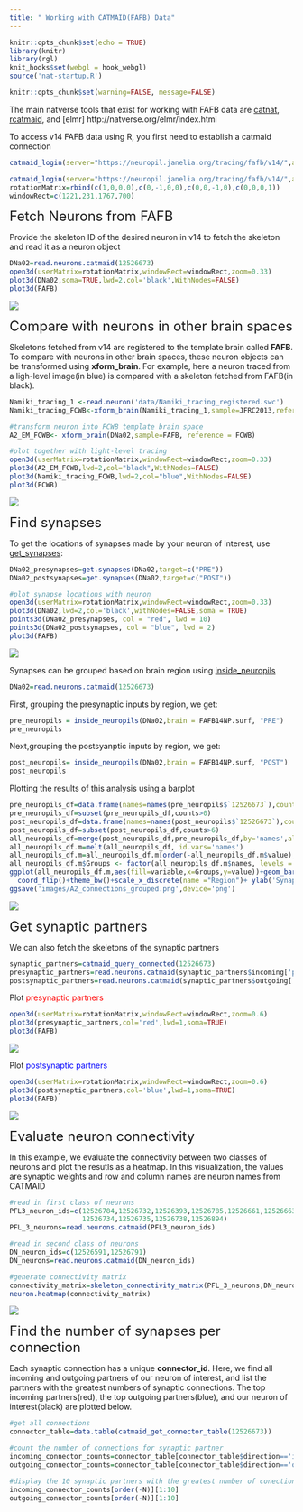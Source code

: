 ---
title: " Working with CATMAID(FAFB) Data"
---

```{r setup, include=FALSE}
knitr::opts_chunk$set(echo = TRUE)
library(knitr)
library(rgl)
knit_hooks$set(webgl = hook_webgl)
source('nat-startup.R')
```
```{r global_options,include=FALSE}
knitr::opts_chunk$set(warning=FALSE, message=FALSE)
```


The main natverse tools that exist for working with FAFB data are [catnat](https://jefferislab.github.io/catnat/reference/index.html), [rcatmaid](http://natverse.org/rcatmaid/reference/index.html), and [elmr] http://natverse.org/elmr/index.html


To access v14 FAFB data using R, you first need to establish a catmaid connection
```{r login,echo=TRUE,results='hide',message=FALSE,warning=FALSE,eval=FALSE}
catmaid_login(server="https://neuropil.janelia.org/tracing/fafb/v14/",authname='fly',authpassword='superfly',token="yourtokenhere")
```
```{r login_function, include=FALSE}
catmaid_login(server="https://neuropil.janelia.org/tracing/fafb/v14/",authname='fly',authpassword='superfly',token="cecd262c43ce5c1a9166fc65b9ea3d25464b1150")
rotationMatrix=rbind(c(1,0,0,0),c(0,-1,0,0),c(0,0,-1,0),c(0,0,0,1))
windowRect=c(1221,231,1767,700)
```

<font size=5> Fetch Neurons from FAFB </font>

Provide the skeleton ID of the desired neuron in v14 to fetch the skeleton and read it as a neuron object
```{r,echo=TRUE,results='hide',message=FALSE,warning=FALSE,eval=FALSE}
DNa02=read.neurons.catmaid(12526673)
open3d(userMatrix=rotationMatrix,windowRect=windowRect,zoom=0.33)
plot3d(DNa02,soma=TRUE,lwd=2,col='black',WithNodes=FALSE)
plot3d(FAFB)
```
<img src="images/A2_FAFB.png"/>

<font size=5> Compare with neurons in other brain spaces</font>

Skeletons fetched from v14 are registered to the template brain called <b>FAFB</b>. To compare with neurons in other brain spaces, these neuron objects can be transformed using <b>xform_brain</b>. For example, here a neuron traced from a ligh-level image(in blue) is compared with a skeleton fetched from FAFB(in black).

```{r,echo=TRUE,results='hide',message=FALSE,warning=FALSE,eval=FALSE}
Namiki_tracing_1 <-read.neuron('data/Namiki_tracing_registered.swc')
Namiki_tracing_FCWB<-xform_brain(Namiki_tracing_1,sample=JFRC2013,reference=FCWB)
```
```{r,echo=TRUE,results='hide',message=FALSE,warning=FALSE,eval=FALSE}
#transform neuron into FCWB template brain space 
A2_EM_FCWB<- xform_brain(DNa02,sample=FAFB, reference = FCWB)

#plot together with light-level tracing
open3d(userMatrix=rotationMatrix,windowRect=windowRect,zoom=0.33)
plot3d(A2_EM_FCWB,lwd=2,col="black",WithNodes=FALSE)
plot3d(Namiki_tracing_FCWB,lwd=2,col="blue",WithNodes=FALSE)
plot3d(FCWB)
```
<img src="images/A2_FCWB.png"/>

<font size=5> Find synapses</font>

To get the locations of synapses made by your neuron of interest, use [get_synapses](https://jefferislab.github.io/catnat/reference/get.synapses.html): 

```{r,echo=TRUE,results='hide',message=FALSE,warning=FALSE,eval=FALSE}
DNa02_presynapses=get.synapses(DNa02,target=c("PRE"))
DNa02_postsynapses=get.synapses(DNa02,target=c("POST"))

#plot synapse locations with neuron 
open3d(userMatrix=rotationMatrix,windowRect=windowRect,zoom=0.33)
plot3d(DNa02,lwd=2,col='black',withNodes=FALSE,soma = TRUE)
points3d(DNa02_presynapses, col = "red", lwd = 10)
points3d(DNa02_postsynapses, col = "blue", lwd = 2)
plot3d(FAFB)
```
<img src="images/A2_synapses.png"/>

Synapses can be grouped based on brain region using [inside_neuropils](https://jefferislab.github.io/catnat/reference/inside_neuropils.html)

```{r, webgl=TRUE, echo=TRUE,results='hide'}
DNa02=read.neurons.catmaid(12526673)
```
First, grouping the presynaptic inputs by region, we get: 
```{r, echo=TRUE}
pre_neuropils = inside_neuropils(DNa02,brain = FAFB14NP.surf, "PRE")
pre_neuropils
```
Next,grouping the postsyanptic inputs by region, we get:
```{r, echo=TRUE}
post_neuropils= inside_neuropils(DNa02,brain = FAFB14NP.surf, "POST")
post_neuropils
```
Plotting the results of this analysis using a barplot
```{r,echo=TRUE,results='hide',message=FALSE,warning=FALSE,eval=FALSE}
pre_neuropils_df=data.frame(names=names(pre_neuropils$`12526673`),counts=as.numeric(unlist(pre_neuropils)))
pre_neuropils_df=subset(pre_neuropils_df,counts>0)
post_neuropils_df=data.frame(names=names(post_neuropils$`12526673`),counts=as.numeric(unlist(post_neuropils)))
post_neuropils_df=subset(post_neuropils_df,counts>6)
all_neuropils_df=merge(post_neuropils_df,pre_neuropils_df,by='names',all=TRUE)
all_neuropils_df.m=melt(all_neuropils_df, id.vars='names')
all_neuropils_df.m=all_neuropils_df.m[order(-all_neuropils_df.m$value),]
all_neuropils_df.m$Groups <- factor(all_neuropils_df.m$names, levels = all_neuropils_df[order(all_neuropils_df$counts.x),]$names)
ggplot(all_neuropils_df.m,aes(fill=variable,x=Groups,y=value))+geom_bar(stat="identity")+
  coord_flip()+theme_bw()+scale_x_discrete(name ="Region")+ ylab('Synapse Count')+theme(legend.position="none")+scale_fill_manual(values=c("blue","red"))
ggsave('images/A2_connections_grouped.png',device='png')
```
<img src="images/A2_connections_grouped.png"/>

<font size=5> Get synaptic partners</font>

We can also fetch the skeletons of the synaptic partners
```{r,echo=TRUE,results='hide',message=FALSE,warning=FALSE,eval=FALSE}
synaptic_partners=catmaid_query_connected(12526673)
presynaptic_partners=read.neurons.catmaid(synaptic_partners$incoming['partner'][,],OmitFailures = T)
postsynaptic_partners=read.neurons.catmaid(synaptic_partners$outgoing['partner'][,],OmitFailures = T)
```
Plot <span style="color:red"> presynaptic partners </span>

```{r,echo=TRUE,results='hide',message=FALSE,warning=FALSE,eval=FALSE}
open3d(userMatrix=rotationMatrix,windowRect=windowRect,zoom=0.6)
plot3d(presynaptic_partners,col='red',lwd=1,soma=TRUE)
plot3d(FAFB)
```
<img src="images/A2_presynapses.png"/>

Plot <span style="color:blue"> postsynaptic partners </span>

```{r,echo=TRUE,results='hide',message=FALSE,warning=FALSE,eval=FALSE}
open3d(userMatrix=rotationMatrix,windowRect=windowRect,zoom=0.6)
plot3d(postsynaptic_partners,col='blue',lwd=1,soma=TRUE)
plot3d(FAFB)
```
<img src="images/A2_postsynapses.png"/>

<font size=5> Evaluate neuron connectivity </font>

In this example, we evaluate the connectivity between two classes of neurons and plot the resutls as a heatmap. In this visualization, the values are synaptic weights and row and column names are neuron names from CATMAID

```{r,echo=TRUE,results='hide',message=FALSE,warning=FALSE,eval=FALSE}
#read in first class of neurons 
PFL3_neuron_ids=c(12526784,12526732,12526393,12526785,12526661,12526663,12526731,12526733,
                  12526734,12526735,12526738,12526894)
PFL_3_neurons=read.neurons.catmaid(PFL3_neuron_ids)

#read in second class of neurons 
DN_neuron_ids=c(12526591,12526791)
DN_neurons=read.neurons.catmaid(DN_neuron_ids)

#generate connectivity matrix 
connectivity_matrix=skeleton_connectivity_matrix(PFL_3_neurons,DN_neurons)
neuron.heatmap(connectivity_matrix)
```
<img src="images/PFL3_DN_connectivity_heatmap.png"/>

<font size=5> Find the number of synapses per connection </font>

Each synaptic connection has a unique <b>connector_id</b>. Here, we find all incoming and outgoing partners of our neuron of interest, and list the partners with the greatest numbers of synaptic connections. The top incoming partners(red), the top outgoing partners(blue), and our neuron of interest(black) are plotted below.

```{r, webgl=TRUE, echo=TRUE}

#get all connections 
connector_table=data.table(catmaid_get_connector_table(12526673))

#count the number of connections for synaptic partner 
incoming_connector_counts=connector_table[connector_table$direction=='incoming'][, .N, by=.(partner_skid)]
outgoing_connector_counts=connector_table[connector_table$direction=='outgoing'][, .N, by=.(partner_skid)]

#display the 10 synaptic partners with the greatest number of conections 
incoming_connector_counts[order(-N)][1:10]
outgoing_connector_counts[order(-N)][1:10]
```